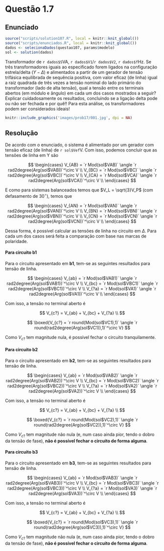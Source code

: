 <!-- Criado por Djonathan Quadras -->

# Questão 1.7 {-}

## Enunciado {-}

```r
source("scripts/solution107.R", local = knitr::knit_global())
source("scripts/enunciados.R", local = knitr::knit_global())
dados <- selecionaDados(questao107, params$modelo)
sol <- solution(dados)
```

Transformador de `r dados$S`VA, `r dados$V1`/`r dados$V2`, `r dados$f`Hz. Se três transformadores iguais ao especificado forem ligados na configuração estrela/delta ($Y-\Delta$) e alimentados a partir de um gerador de tensão trifásica equilibrada de sequência positiva, com valor eficaz (de linha) igual a raiz quadrada de três vezes a tensão nominal do lado primário do transformador (lado de alta tensão), qual a tensão entre os terminais abertos (em módulo e ângulo) em cada um dos casos mostrados a seguir? Explicar cuidadosamente os resultados, concluindo se a ligação delta pode ou não ser fechada e por quê!! Para esta análise, os transformadores podem ser considerados ideais! 

```r
knitr::include_graphics('images/prob17/001.jpg', dpi = NA)
```

## Resolução {-}

De acordo com o enunciado, o sistema é alimentado por um gerador com tensão eficaz (de linha) de `r sol$Vef`V. Com isso, podemos concluir que as tensões de linha em Y são

$$
\begin{cases}
  V_{AB} = `r Mod(sol$VAB)` \angle `r rad2degree(Arg(sol$VAB))`^\circ V \\
  V_{BC} = `r Mod(sol$VBC)` \angle `r rad2degree(Arg(sol$VBC))`^\circ V \\
  V_{CA} = `r Mod(sol$VCA)` \angle `r rad2degree(Arg(sol$VCA))`^\circ V \\
\end{cases}
$$

E como para sistemas balanceados temos que $V_L = \sqrt{3}V_P$ (com defasamento de $30^\circ$), temos que

$$
\begin{cases}
  V_{AN} = `r Mod(sol$VAN)` \angle `r rad2degree(Arg(sol$VAN))`^\circ V \\
  V_{BN} = `r Mod(sol$VBN)` \angle `r rad2degree(Arg(sol$VBN))`^\circ V \\
  V_{CN} = `r Mod(sol$VCN)` \angle `r rad2degree(Arg(sol$VCN))`^\circ V \\
\end{cases}
$$


Dessa forma, é possível calcular as tensões de linha no circuito em $\Delta$. Para cada um dos casos será feita a comparação com base nas marcas de polaridade.

#### Para circuito b1 {-}

Para o circuito apresentado em **b1**, tem-se as seguintes resultados para tensão de linha.

$$
\begin{cases}
  V_{ab} = `r Mod(sol$VAB1)` \angle `r rad2degree(Arg(sol$VAB1))`^\circ V \\
  V_{bc} = `r Mod(sol$VBC1)` \angle `r rad2degree(Arg(sol$VBC1))`^\circ V \\
  V_{?a} = `r Mod(sol$VA1)` \angle `r rad2degree(Arg(sol$VA1))`^\circ V \\
\end{cases}
$$

Com isso, a tensão no terminal aberto é

$$
V_{c?} = V_{ab} + V_{bc} + V_{?a} \\
$$

$$
\boxed{V_{c?} = `r round(Mod(sol$VC1),1)` \angle `r round(rad2degree(Arg(sol$VC1)),1)`^\circ V}
$$

Como $V_{c?}$ tem magnitude nula, é possível fechar o circuito tranquilamente.

#### Para circuito b2 {-}

Para o circuito apresentado em **b2**, tem-se as seguintes resultados para tensão de linha.

$$
\begin{cases}
  V_{ab} = `r Mod(sol$VAB2)` \angle `r rad2degree(Arg(sol$VAB2))`^\circ V \\
  V_{bc} = `r Mod(sol$VBC2)` \angle `r rad2degree(Arg(sol$VBC2))`^\circ V \\
  V_{?a} = `r Mod(sol$VA2)` \angle `r rad2degree(Arg(sol$VA2))`^\circ V \\
\end{cases}
$$

Com isso, a tensão no terminal aberto é

$$
V_{c?} = V_{ab} + V_{bc} + V_{?a} \\
$$

$$
\boxed{V_{c?} = `r round(Mod(sol$VC2),1)` \angle `r round(rad2degree(Arg(sol$VC2)),1)`^\circ V}
$$

Como $V_{c?}$ tem magnitude não nula (e, num caso ainda pior, tendo o dobro da tensão de fase), **não é possível fechar o circuito de forma alguma**.


#### Para circuito b3 {-}

Para o circuito apresentado em **b3**, tem-se as seguintes resultados para tensão de linha.

$$
\begin{cases}
  V_{ab} = `r Mod(sol$VAB3)` \angle `r rad2degree(Arg(sol$VAB3))`^\circ V \\
  V_{bc} = `r Mod(sol$VBC3)` \angle `r rad2degree(Arg(sol$VBC3))`^\circ V \\
  V_{?a} = `r Mod(sol$VA3)` \angle `r rad2degree(Arg(sol$VA3))`^\circ V \\
\end{cases}
$$

Com isso, a tensão no terminal aberto é

$$
V_{c?} = V_{ab} + V_{bc} + V_{?a} \\
$$

$$
\boxed{V_{c?} = `r round(Mod(sol$VC3),1)` \angle `r round(rad2degree(Arg(sol$VC3)),1)`^\circ V}
$$

Como $V_{c?}$ tem magnitude não nula (e, num caso ainda pior, tendo o dobro da tensão de fase), **não é possível fechar o circuito de forma alguma**.

